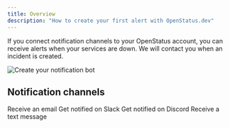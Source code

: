 ```yaml
---
title: Overview
description: "How to create your first alert with OpenStatus.dev"
---
```


If you connect notification channels to your OpenStatus account, you can receive
alerts when your services are down. We will contact you when an incident is
created.

<Frame caption="Create your notification channel">
  <img
    src="/images/notification/discord-notification.png"
    alt="Create your notification bot"
  />
</Frame>

## Notification channels

<CardGroup cols={2}>
  <Card title="Email ✉️" href="/synthetic/features/notification/email">
    Receive an email
  </Card>
  <Card title="Slack 📣" href="/synthetic/features/notification/slack">
    Get notified on Slack
  </Card>
  <Card title="Discord 🤖" href="/synthetic/features/notification/discord">
    Get notified on Discord
  </Card>
  <Card title="SMS 📱" href="/synthetic/features/notification/sms">
    Receive a text message
  </Card>
</CardGroup>
